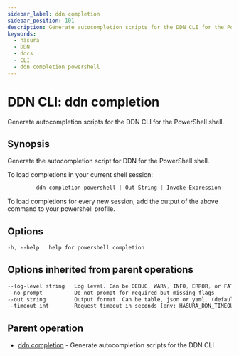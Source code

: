 ```yaml
---
sidebar_label: ddn completion
sidebar_position: 101
description: Generate autocompletion scripts for the DDN CLI for the PowerShell shell.
keywords:
  - hasura
  - DDN
  - docs
  - CLI
  - ddn completion powershell
---
```


# DDN CLI: ddn completion

Generate autocompletion scripts for the DDN CLI for the PowerShell shell.

## Synopsis

Generate the autocompletion script for DDN for the PowerShell shell.  


To load completions in your current shell session:

```sass
         ddn completion powershell | Out-String | Invoke-Expression
```

To load completions for every new session, add the output of the above command
to your powershell profile.


## Options

```sass
-h, --help   help for powershell completion
```

## Options inherited from parent operations

```sass
--log-level string   Log level. Can be DEBUG, WARN, INFO, ERROR, or FATAL. (default "INFO")
--no-prompt          Do not prompt for required but missing flags
--out string         Output format. Can be table, json or yaml. (default "table")
--timeout int        Request timeout in seconds [env: HASURA_DDN_TIMEOUT] (default 100)
```

## Parent operation

- [ddn completion](/cli/commands/ddn_completion) - Generate autocompletion scripts for the DDN CLI
